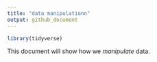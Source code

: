 ```yaml
---
title: "data manipulationn"
output: github_document
---
```


```r
library(tidyverse)
```

This document will show how we *manipulate* data.
